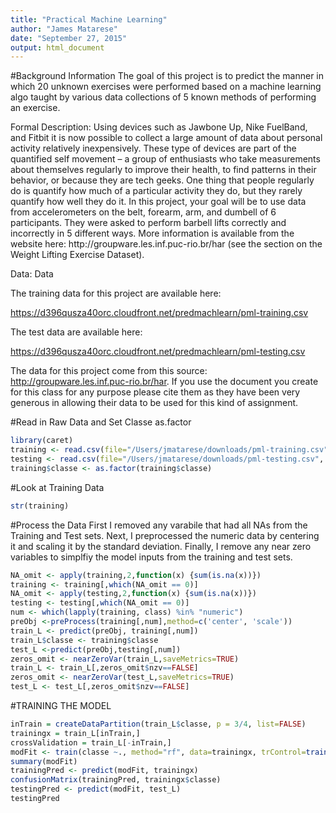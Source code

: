```yaml
---
title: "Practical Machine Learning"
author: "James Matarese"
date: "September 27, 2015"
output: html_document
---
```


#Background Information
The goal of this project is to predict the manner in which 20 unknown exercises were performed based on a machine learning algo taught by various data collections of 5 known methods of performing an exercise.

Formal Description:
Using devices such as Jawbone Up, Nike FuelBand, and Fitbit it is now possible to collect a large amount of data about personal activity relatively inexpensively. These type of devices are part of the quantified self movement – a group of enthusiasts who take measurements about themselves regularly to improve their health, to find patterns in their behavior, or because they are tech geeks. One thing that people regularly do is quantify how much of a particular activity they do, but they rarely quantify how well they do it. In this project, your goal will be to use data from accelerometers on the belt, forearm, arm, and dumbell of 6 participants. They were asked to perform barbell lifts correctly and incorrectly in 5 different ways. More information is available from the website here: http://groupware.les.inf.puc-rio.br/har (see the section on the Weight Lifting Exercise Dataset). 

Data:
Data 


The training data for this project are available here: 

<https://d396qusza40orc.cloudfront.net/predmachlearn/pml-training.csv>

The test data are available here: 

<https://d396qusza40orc.cloudfront.net/predmachlearn/pml-testing.csv>

The data for this project come from this source: <http://groupware.les.inf.puc-rio.br/har>. If you use the document you create for this class for any purpose please cite them as they have been very generous in allowing their data to be used for this kind of assignment. 


#Read in Raw Data and Set Classe as.factor
```r
library(caret)
training <- read.csv(file="/Users/jmatarese/downloads/pml-training.csv", header=TRUE, as.is = TRUE, stringsAsFactors = FALSE, sep=',', na.strings=c('NA','','#DIV/0!'))
testing <- read.csv(file="/Users/jmatarese/downloads/pml-testing.csv", header=TRUE, as.is = TRUE, stringsAsFactors = FALSE, sep=',', na.strings=c('NA','','#DIV/0!'))
training$classe <- as.factor(training$classe) 
```

#Look at Training Data
```r
str(training)
```

#Process the Data
First I removed any varabile that had all NAs from the Training and Test sets.  Next, I preprocessed the numeric data by centering it and scaling it by the standard deviation.  Finally, I remove any near zero variables to simplfiy the model inputs from the training and test sets.
```r
NA_omit <- apply(training,2,function(x) {sum(is.na(x))}) 
training <- training[,which(NA_omit == 0)]
NA_omit <- apply(testing,2,function(x) {sum(is.na(x))}) 
testing <- testing[,which(NA_omit == 0)]
num <- which(lapply(training, class) %in% "numeric")
preObj <-preProcess(training[,num],method=c('center', 'scale'))
train_L <- predict(preObj, training[,num])
train_L$classe <- training$classe
test_L <-predict(preObj,testing[,num])
zeros_omit <- nearZeroVar(train_L,saveMetrics=TRUE)
train_L <- train_L[,zeros_omit$nzv==FALSE]
zeros_omit <- nearZeroVar(test_L,saveMetrics=TRUE)
test_L <- test_L[,zeros_omit$nzv==FALSE]
```

#TRAINING THE MODEL
```r
inTrain = createDataPartition(train_L$classe, p = 3/4, list=FALSE)
trainingx = train_L[inTrain,]
crossValidation = train_L[-inTrain,]
modFit <- train(classe ~., method="rf", data=trainingx, trControl=trainControl(method='cv'), number=5, allowParallel=TRUE )
summary(modFit)
trainingPred <- predict(modFit, trainingx)
confusionMatrix(trainingPred, trainingx$classe)
testingPred <- predict(modFit, test_L)
testingPred
```